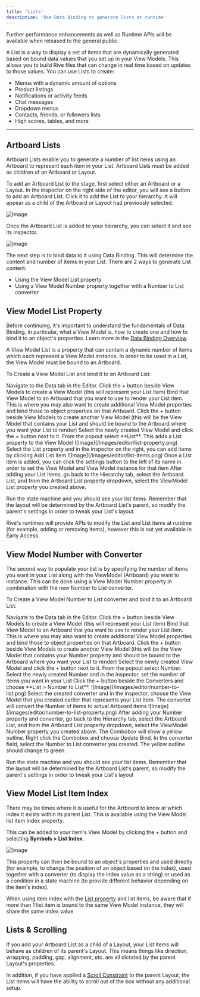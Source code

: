 ```yaml
---
title: 'Lists'
description: 'Use Data Binding to generate lists at runtime'
---
```



<EarlyAccess featureName="Data Binding Lists">
  Further performance enhancements as well as Runtime APIs will be available when released to the general public.
</EarlyAccess>

A List is a way to display a set of items that are dynamically generated based on bound data values that you set up in your View Models. This allows you to build Rive files that can change in real time based on updates to those values. You can use Lists to create:

- Menus with a dynamic amount of options
- Product listings
- Notifications or activity feeds
- Chat messages
- Dropdown menus
- Contacts, friends, or followers lists
- High scores, tables, and more

---

## Artboard Lists

Artboard Lists enable you to generate a number of list items using an Artboard to represent each item in your List. Artboard Lists must be added as children of an Artboard or Layout. 

To add an Artboard List to the stage, first select either an Artboard or a Layout. In the inspector on the right side of the editor, you will see a button to add an Artboard List. Click it to add the List to your hierarchy. It will appear as a child of the Artboard or Layout had previously selected.

![Image](/images/editor/add-artboard-list.png)

Once the Artboard List is added to your hierarchy, you can select it and see its inspector.

![Image](/images/editor/artboard-list-property.png)

The next step is to bind data to it using Data Binding. This will determine the content and number of items in your List. There are 2 ways to generate List content:

- Using the View Model List property
- Using a View Model Number property together with a Number to List converter

## View Model List Property

<Note>Before continuing, it's important to understand the fundamentals of Data Binding, in particular, what a View Model is, how to create one and how to bind it to an object's properties. Learn more in the [Data Binding Overview](/editor/data-binding/overview).</Note>

A View Model List is a property that can contain a dynamic number of items which each represent a View Model instance. In order to be used in a List, the View Model must be bound to an Artboard.

To Create a View Model List and bind it to an Artboard List:

<Steps>
<Step title="Create a List Item View Model">
Navigate to the Data tab in the Editor. Click the + button beside View Models to create a View Model (this will represent your List item)
</Step>
<Step title="Bind the List Item View Model to your Item Artboard">
Bind that View Model to an Artboard that you want to use to render your List item. This is where you may also want to create additional View Model properties and bind those to object properties on that Artboard.
</Step>
<Step title="Create your Main View Model">
Click the + button beside View Models to create another View Model (this will be the View Model that contains your List and should be bound to the Artboard where you want your List to render)
</Step>
<Step title="Add a List property">
Select the newly created View Model and click the + button next to it. From the popout select **List**. This adds a List property to the View Model
![Image](/images/editor/list-property.png)
</Step>
<Step title="Add List Items">
Select the List property and in the inspector on the right, you can add items by clicking Add List item
![Image](/images/editor/list-items.png)
Once a List item is added, you can click the settings button to the left of its name in order to set the View Model and View Model instance for that item
</Step>
<Step title="Bind the List property to your Artboard List">
After adding your List items, go back to the Hierarchy tab, select the Artboard List, and from the Artboard List property dropdown, select the ViewModel List property you created above. 
</Step>
</Steps>

Run the state machine and you should see your list items. Remember that the layout will be determined by the Artboard List's parent, so modify the parent's settings in order to tweak your List's layout

<Warning>Rive's runtimes will provide APIs to modify the List and List items at runtime (for example, adding or removing items), however this is not yet available in Early Access.</Warning>

## View Model Number with Converter

The second way to populate your list is by specifying the number of items you want in your List along with the ViewModel (Artboard) you want to instance. This can be done using a View Model Number property in combination with the new Number to List converter.

To Create a View Model Number to List converter and bind it to an Artboard List:

<Steps>
<Step title="Create a List Item View Model">
Navigate to the Data tab in the Editor. Click the + button beside View Models to create a View Model (this will represent your List item)
</Step>
<Step title="Bind the List Item View Model to your Item Artboard">
Bind that View Model to an Artboard that you want to use to render your List item. This is where you may also want to create additional View Model properties and bind those to object properties on that Artboard.
</Step>
<Step title="Create your Main View Model">
Click the + button beside View Models to create another View Model (this will be the View Model that contains your Number property and should be bound to the Artboard where you want your List to render)
</Step>
<Step title="Add a Number property">
Select the newly created View Model and click the + button next to it. From the popout select Number. Select the newly created Number and in the inspector, set the number of items you want in your List
</Step>
<Step title="Add a Number to List converter">
Click the + button beside the Converters and choose **List > Number to List**.
![Image](/images/editor/number-to-list.png)
</Step>
<Step title="Set the View Model to use in the converter">
Select the created converter and in the inspector, choose the View Model that you created earlier that represents your List item. The converter will convert the Number of items to actual Artboard items
![Image](/images/editor/number-to-list-property.png)
</Step>
<Step title="Bind the Number property and converter to your Artboard List">
After adding your Number property and converter, go back to the Hierarchy tab, select the Artboard List, and from the Artboard List property dropdown, select the ViewModel Number property you created above. The Combobox will show a yellow outline. Right click the Combobox and choose Update Bind. In the converter field, select the Number to List converter you created. The yellow outline should change to green. 
</Step>
</Steps>

Run the state machine and you should see your list items. Remember that the layout will be determined by the Artboard List's parent, so modify the parent's settings in order to tweak your List's layout

## View Model List Item Index

There may be times where it is useful for the Artboard to know at which index it exists within its parent List. This is available using the View Model list item index property. 

This can be added to your item's View Model by clicking the + button and selecting **Symbols > List Index**.

![Image](/images/editor/list-index.png)

This property can then be bound to an object's properties and used directly (for example, to change the position of an object based on the index), used together with a converter (to display the index value as a string) or used as a condition in a state machine (to provide different behavior depending on the item's index).

<Info>When using item index with the [List property](/editor/data-binding/lists#view-model-list-property) and list items, be aware that if more than 1 list item is bound to the same View Model instance, they will share the same index value</Info>

## Lists & Scrolling

If you add your Artboard List as a child of a Layout, your List items will behave as children of its parent's Layout. This means things like direction, wrapping, padding, gap, alignment, etc. are all dictated by the parent Layout's properties.

In addition, if you have applied a [Scroll Constraint](/editor/layouts/scrolling) to the parent Layout, the List items will have the ability to scroll out of the box without any additional setup.